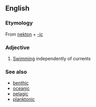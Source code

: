 ==English==

===Etymology===
From [[nekton]] + [[-ic]]

===Adjective===
{{en-adj|-}}

# [[swimming|Swimming]] independently of currents

===See also===
* [[benthic]]
* [[oceanic]]
* [[pelagic]]
* [[planktonic]]